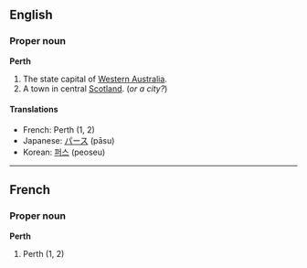 ==English==
===Proper noun===
'''Perth'''

#The state capital of [[Western Australia]].
#A town in central [[Scotland]]. (''or a city?'')

====Translations====

*French: Perth (1, 2)
*Japanese: [[パース]] (pāsu)
*Korean: [[퍼스]] (peoseu)

----
==French==
===Proper noun===
'''Perth'''

#Perth (1, 2)